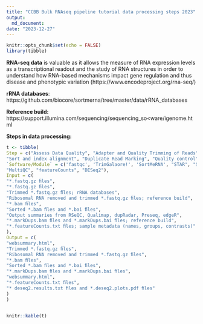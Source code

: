 ```yaml
---
title: "CCBB Bulk RNAseq pipeline tutorial data processing steps 2023"
output: 
  md_document:
date: "2023-12-27"
---
```


```r
knitr::opts_chunk$set(echo = FALSE)
library(tibble)

```

**RNA-seq data** is valuable as it allows the measure of RNA expression levels as a
transcriptional readout and the study of RNA structures in order to understand how
RNA-based mechanisms impact gene regulation and thus disease and phenotypic
variation (https://www.encodeproject.org/rna-seq/)

**rRNA databases**: https://github.com/biocore/sortmerna/tree/master/data/rRNA_databases

**Reference build:** https://support.illumina.com/sequencing/sequencing_so<ware/igenome.html

**Steps in data processing:**

```r
t <- tibble(
Step = c("Assess Data Quality", "Adapter and Quality Trimming of Reads", "Removal of Ribosomal RNA", "Alignment to the Genome", 
"Sort and index alignment", "Duplicate Read Marking", "Quality control", "Expression quantification", "Differential Expression"),
`Software/Module` = c('fastqc', 'TrimGalaore!', 'SortMeRNA', "STAR", "SAMTools", "Picard markDuplicates", 
"MultiQC", "featureCounts", "DESeq2"), 
Input = c(
"*.fastq.gz ﬁles",
"*.fastq.gz ﬁles",
"Trimmed *.fastq.gz ﬁles; rRNA databases",
"Ribosomal RNA removed and trimmed *.fastq.gz ﬁles; reference build",
"*.bam ﬁles",
"Sorted *.bam ﬁles and *.bai ﬁles",
"Output summaries from RSeQC, Qualimap, dupRadar, Preseq, edgeR",
"*.markDups.bam ﬁles and *.markDups.bai ﬁles; reference build",
"*.featureCounts.txt ﬁles; sample metadata (names, groups, contrasts)"
),
Output = c(
"websummary.html",
"Trimmed *.fastq.gz ﬁles",
"Ribosomal RNA removed and trimmed *.fastq.gz ﬁles",
"*.bam ﬁles",
"Sorted *.bam ﬁles and *.bai ﬁles",
"*.markDups.bam ﬁles and *.markDups.bai ﬁles",
"websummary.html",
"*.featureCounts.txt ﬁles",
"* deseq2.results.txt ﬁles and *.deseq2.plots.pdf ﬁles"
)
)


knitr::kable(t)
```

